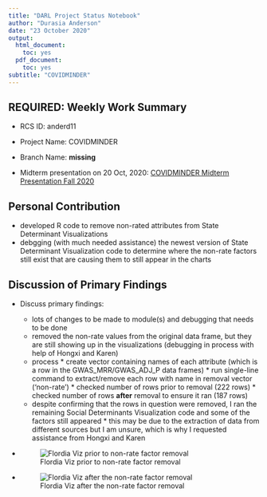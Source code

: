 ```yaml
---
title: "DARL Project Status Notebook"
author: "Durasia Anderson"
date: "23 October 2020"
output:
  html_document:
    toc: yes
  pdf_document:
    toc: yes
subtitle: "COVIDMINDER"
---
```

## REQUIRED: Weekly Work Summary	

* RCS ID: anderd11
* Project Name: COVIDMINDER
* Branch Name: **missing**

* Midterm presentation on 20 Oct, 2020: [COVIDMINDER Midterm Presentation Fall 2020](DARLF20_COVIDMINDER_Presentation1.pdf)


## Personal Contribution	

* developed R code to remove non-rated attributes from State Determinant Visualizations
* debgging (with much needed assistance) the newest version of State Determinant Visualization code to determine where the non-rate factors still exist that are causing them to still appear in the charts

## Discussion of Primary Findings 	

* Discuss primary findings: 

    * lots of changes to be made to module(s) and debugging that needs to be done 
    * removed the non-rate values from the original data frame, but they are still showing up in the visualizations (debugging in process with help of Hongxi and Karen)
    * process
          * create vector containing names of each attribute (which is a row in the GWAS_MRR/GWAS_ADJ_P data frames)
          * run single-line command to extract/remove each row with name in removal vector ('non-rate')
          * checked number of rows prior to removal (222 rows)
          * checked number of rows **after** removal to ensure it ran (187 rows)
    * despite confirming that the rows in question were removed, I ran the remaining Social Determinants Visualization code and some of the factors still appeared
          * this may be due to the extraction of data from different sources but I am unsure, which is why I requested assistance from Hongxi and Karen
	
* ![Flordia Viz prior to non-rate factor removal ](FL_SD_before.png)


* ![Flordia Viz after the non-rate factor removal](FL_SD_after.png)